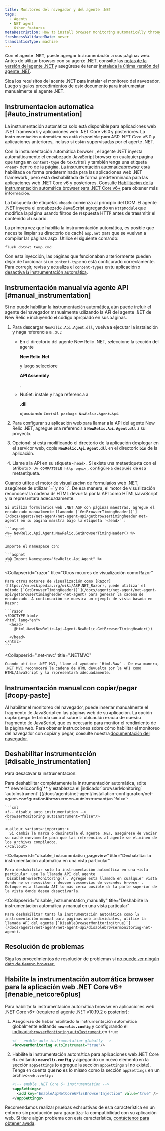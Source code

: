 ```yaml
---
title: Monitoreo del navegador y del agente .NET
tags:
  - Agents
  - NET agent
  - Other features
metaDescription: How to install browser monitoring automatically through the .NET APM agent.
freshnessValidatedDate: never
translationType: machine
---
```


Con el agente .NET, puede agregar [<InlinePopover type="browser"/>](/docs/browser/new-relic-browser/getting-started/introduction-new-relic-browser)instrumentación a sus páginas web. Antes de utilizar browser con su agente .NET, consulte las [notas de la versión del agente .NET](/docs/release-notes/agent-release-notes/net-release-notes) y asegúrese de tener [instalada la última versión del agente .NET](/docs/agents/net-agent/installation/install-net-agent-windows).

Siga los [requisitos del agente .NET](/docs/agents/net-agent/getting-started/introduction-new-relic-net#extend) para [instalar el monitoreo del navegador](/docs/browser/new-relic-browser/installation/install-new-relic-browser-agent). Luego siga los procedimientos de este documento para instrumentar manualmente el agente .NET.

## Instrumentacion automatica [#auto_instrumentation]

<Callout variant="important">
  La instrumentación automática solo está disponible para aplicaciones web .NET framework y aplicaciones web .NET Core v6.0 y posteriores. La instrumentación automática no está disponible para ASP..NET Core v5.0 y aplicaciones anteriores, incluso si están supervisadas por el agente .NET.
</Callout>

Con la instrumentación automática browser , el agente .NET inyecta automáticamente el encabezado JavaScript browser en cualquier página que tenga un `content-type` de `text/html` y también tenga una etiqueta `<head>` dentro de la página. [La instrumentación automáticabrowser ](/docs/agents/net-agent/configuration/net-agent-configuration#browsermon-autoInstrument)está habilitada de forma predeterminada para las aplicaciones web .NET framework , pero está deshabilitada de forma predeterminada para las aplicaciones web .NET Core v6 y posteriores. Consulte [Habilitación de la instrumentación automática browser para .NET Core v6+](#enable_netcore6plus) para obtener más información.

La búsqueda de etiquetas `<head>` comienza al principio del DOM. El agente .NET inyecta el encabezado JavaScript agregando un `HttpModule` que modifica la página usando filtros de respuesta HTTP antes de transmitir el contenido al usuario.

La primera vez que habilita la instrumentación automática, es posible que necesite limpiar su directorio de caché `asp.net` para que se vuelvan a compilar las páginas aspx. Utilice el siguiente comando:

```bash
flush_dotnet_temp.cmd
```

Con esta inyección, las páginas que funcionaban anteriormente pueden dejar de funcionar si un `content-type` no está configurado correctamente. Para corregir, revisa y actualiza el `content-types` en tu aplicación o [desactiva la instrumentación automática](/docs/agents/net-agent/features/page-load-timing-net#disable-instrumentation).

## Instrumentación manual vía agente API [#manual_instrumentation]

Si no puede habilitar la instrumentación automática, aún puede incluir el agente del navegador manualmente utilizando la API del agente .NET de New Relic e incluyendo el código apropiado en sus páginas.

1. Para descargar `NewRelic.Api.Agent.dll`, vuelva a ejecutar la instalación y haga referencia a `.dll`:

   * En el directorio del agente New Relic .NET, seleccione la sección del agente

     <DNT>**New Relic.Net**</DNT>

     y luego seleccione

     <DNT>**API Assembly**</DNT>

     .

   * NuGet: instale y haga referencia a

     <DNT>**.dll**</DNT>

     ejecutando `Install-package NewRelic.Agent.Api`.

2. Para configurar su aplicación web para llamar a la API del agente New Relic .NET, agregue una referencia a <DNT>**`NewRelic.Api.Agent.dll`**</DNT> a su proyecto.

3. Opcional: si está modificando el directorio de la aplicación desplegar en el servidor web, copie <DNT>**`NewRelic.Api.Agent.dll`**</DNT> en el directorio <DNT>**`bin`**</DNT> de la aplicación.

4. Llame a la API en su etiqueta `<head>` . Si existe una metaetiqueta con el atributo `X-UA-COMPATIBLE http-equiv` , configúrela después de esa metaetiqueta.

<CollapserGroup>
  <Collapser
    id="net-web-forms"
    title="Motor de visualización de formularios web .NET"
  >
    Cuando utilice el motor de visualización de formularios web .NET, asegúrese de utilizar `=` y no `:`. De esa manera, el motor de visualización reconocerá la cadena de HTML devuelta por la API como HTML/JavaScript y la representará adecuadamente.

    Si utiliza formularios web .NET ASP con páginas maestras, agregue el encabezado manualmente llamando [`GetBrowserTimingHeader()`](/docs/agents/net-agent/net-agent-api/getbrowsertimingheader-net-agent) en su página maestra bajo la etiqueta `<head>` :

    ```aspnet
    <%= NewRelic.Api.Agent.NewRelic.GetBrowserTimingHeader() %>
    ```

    Importe el namespace con:

    ```aspnet
    <%@ Import Namespace="NewRelic.Api.Agent" %>
    ```
  </Collapser>

  <Collapser
    id="razor"
    title="Otros motores de visualización como Razor"
  >
    Para otros motores de visualización como [Razor](https://en.wikipedia.org/wiki/ASP.NET_Razor), puede utilizar el método [`GetBrowserTimingHeader()`](/docs/agents/net-agent/net-agent-api/getbrowsertimingheader-net-agent) para generar la cadena de encabezado. A continuación se muestra un ejemplo de vista basada en Razor:

    ```razor
    <!DOCTYPE html>
    <html lang="en">
      <head>
        @Html.Raw(NewRelic.Api.Agent.NewRelic.GetBrowserTimingHeader())
        ...
      </head>
    </html>
    ```
  </Collapser>

  <Collapser
    id=".net-mvc"
    title=".NETMVC"
  >
    Cuando utilice .NET MVC, llame al ayudante `Html.Raw` . De esa manera, .NET MVC reconocerá la cadena de HTML devuelta por la API como HTML/JavaScript y la representará adecuadamente.
  </Collapser>
</CollapserGroup>

## Instrumentación manual con copiar/pegar [#copy-paste]

Al habilitar el monitoreo del navegador, puede insertar manualmente el fragmento de JavaScript en las páginas web de su aplicación. La opción copiar/pegar le brinda control sobre la ubicación exacta de nuestro fragmento de JavaScript, que es necesario para monitor el rendimiento de la página web. Para obtener instrucciones sobre cómo habilitar el monitoreo del navegador con copiar y pegar, consulte nuestra [documentación del navegador](/docs/browser/browser-monitoring/installation/install-browser-monitoring-agent/#copy-paste).

## Deshabilitar instrumentación [#disable_instrumentation]

Para desactivar la instrumentación:

<CollapserGroup>
  <Collapser
    id="disable_auto-instrumentation"
    title="Desactivar la instrumentación automática"
  >
    Para deshabilitar completamente la instrumentación automática, edite <DNT>**`newrelic.config`**</DNT> y establezca el [indicador`browserMonitoring` `autoInstrument` ](/docs/agents/net-agent/installation-configuration/net-agent-configuration#browsermon-autoInstrument)en `false`:

    ```xml
    <!-- disable auto instrumentation -->
    <browserMonitoring autoInstrument="false"/>
    ```

    <Callout variant="important">
      Si cambia la marca o desinstala el agente .NET, asegúrese de vaciar su caché nuevamente para que las referencias al agente se eliminen de los archivos compilados.
    </Callout>
  </Collapser>

  <Collapser
    id="disable_instrumentation_pageview"
    title="Deshabilitar la instrumentación automática en una vista particular"
  >
    Para deshabilitar solo la instrumentación automática en una vista particular, use la llamada API del agente `DisableBrowserMonitoring()`. Agregue esta llamada en cualquier vista donde no se necesiten o deseen secuencias de comandos browser . Coloque esta llamada API lo más cerca posible de la parte superior de la vista donde desea desactivarla.
  </Collapser>

  <Collapser
    id="disable_instrumentation_manually"
    title="Deshabilite la instrumentación automática y manual en una vista particular"
  >
    Para deshabilitar tanto la instrumentación automática como la instrumentación manual para páginas web individuales, utilice la llamada API del agente [`DisableBrowserMonitoring(true)`](/docs/agents/net-agent/net-agent-api/disablebrowsermonitoring-net-agent).
  </Collapser>
</CollapserGroup>

## Resolución de problemas

Siga los procedimientos de resolución de problemas si [no puede ver ningún dato de tiempo browser ](/docs/agents/net-agent/troubleshooting/no-page-load-timing-data-appears-net).

## Habilite la instrumentación automática browser para la aplicación web .NET Core v6+ [#enable_netcore6plus]

Para habilitar la instrumentación automática browser en aplicaciones web .NET Core v6+ (requiere el agente .NET v10.19.2 o posterior):

1. Asegúrese de haber habilitado la instrumentación automática globalmente editando <DNT>**`newrelic.config`**</DNT> y configurando el [indicador`browserMonitoring` `autoInstrument` ](/docs/agents/net-agent/installation-configuration/net-agent-configuration#browsermon-autoInstrument)en `true`:

   ```xml
   <!-- enable auto instrumentation globally -->
   <browserMonitoring autoInstrument="true"/>
   ```

2. Habilite la instrumentación automática para aplicaciones web .NET Core 6+ editando <DNT>**`newrelic.config`**</DNT> y agregando un nuevo elemento en la sección `appSettings` (o agregue la sección `appSettings` si no existe). Tenga en cuenta que **no** es lo mismo como la sección `appSettings` en un archivo `web.config` :

   ```xml
   <!-- enable .NET Core 6+ instrumentation -->
   <appSettings>
     <add key="EnableAspNetCore6PlusBrowserInjection" value="true" />
   </appSettings>
   ```

Recomendamos realizar pruebas exhaustivas de esta característica en un entorno sin producción para garantizar la compatibilidad con su aplicación web. Si tiene algún problema con esta característica, [contáctenos para obtener ayuda](/docs/new-relic-solutions/solve-common-issues/find-help-use-support-portal/).